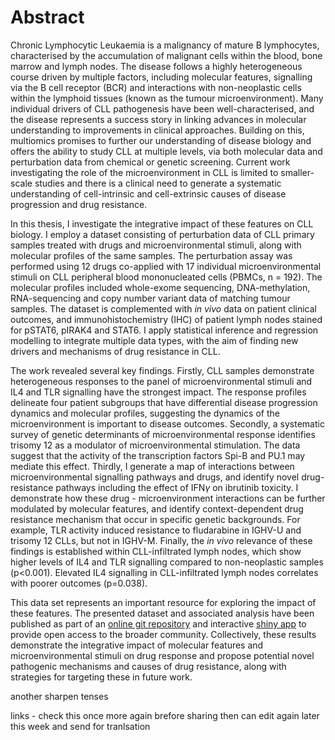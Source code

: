 # Abstract {-}
Chronic Lymphocytic Leukaemia is a malignancy of mature B lymphocytes, characterised by the accumulation of malignant cells within the blood, bone marrow and lymph nodes. The disease follows a highly heterogeneous course driven by multiple factors, including molecular features, signalling via the B cell receptor (BCR) and interactions with non-neoplastic cells within the lymphoid tissues (known as the tumour microenvironment). Many individual drivers of CLL pathogenesis have been well-characterised, and the disease represents a success story in linking advances in molecular understanding to improvements in clinical approaches. Building on this, multiomics promises to further our understanding of disease biology and offers the ability to study CLL at multiple levels, via both molecular data and perturbation data from chemical or genetic screening. Current work investigating the role of the microenvironment in CLL is limited to smaller-scale studies and there is a clinical need to generate a systematic understanding of cell-intrinsic and cell-extrinsic causes of disease progression and drug resistance.  

In this thesis, I investigate the integrative impact of these features on CLL biology. I employ a dataset consisting of perturbation data of CLL primary samples treated with drugs and microenvironmental stimuli, along with molecular profiles of the same samples. The perturbation assay was performed using 12 drugs co-applied with 17 individual microenvironmental stimuli on CLL peripheral blood mononucleated cells (PBMCs, n = 192). The molecular profiles included whole-exome sequencing, DNA-methylation, RNA-sequencing and copy number variant data of matching tumour samples. The dataset is complemented with *in vivo* data on patient clinical outcomes, and immunohistochemistry (IHC) of patient lymph nodes stained for pSTAT6, pIRAK4 and STAT6. I apply statistical inference and regression modelling to integrate multiple data types, with the aim of finding new drivers and mechanisms of drug resistance in CLL. 
 
The work revealed several key findings. Firstly, CLL samples demonstrate heterogeneous responses to the panel of microenvironmental stimuli and IL4 and TLR signalling have the strongest impact. The response profiles  delineate four patient subgroups that have differential disease progression dynamics and molecular profiles, suggesting the dynamics of the microenvironment is important to disease outcomes. Secondly,  a systematic survey of genetic determinants of microenvironmental response identifies trisomy 12 as a modulator of microenvironmental stimulation. The data suggest that the activity of the transcription factors Spi-B and PU.1 may mediate this effect. Thirdly, I generate a map of interactions between microenvironmental signalling pathways and drugs, and identify novel drug-resistance pathways including the effect of IFN$\gamma$ on ibrutinib toxicity. I demonstrate how these drug - microenvironment interactions can be further modulated by molecular features, and identify context-dependent drug resistance mechanism that occur in specific genetic backgrounds. For example, TLR activity induced resistance to fludarabine in IGHV-U and trisomy 12 CLLs, but not in IGHV-M. Finally, the *in vivo* relevance of these findings is established within CLL-infiltrated lymph nodes, which show higher levels of IL4 and TLR signalling compared to non-neoplastic samples (p<0.001). Elevated IL4 signalling in CLL-infiltrated lymph nodes correlates with poorer outcomes (p=0.038). 

This data set represents an important resource for exploring the impact of these features. The presented dataset and associated analysis have been published as part of an [online git repository](https://github.com/Huber-group-EMBL/CLLCytokineScreen2021) and interactive [shiny app](https://www.imbi.uni-heidelberg.de/dietrichlab/CLL_Microenvironment/) to provide open access to the broader community. Collectively, these results demonstrate the integrative impact of molecular features and microenvironmental stimuli on drug response and propose potential novel pathogenic mechanisms and causes of drug resistance, along with strategies for targeting these in future work. 

another sharpen
tenses 

links - check this once more again brefore sharing 
then can edit again later this week and send for tranlsation 